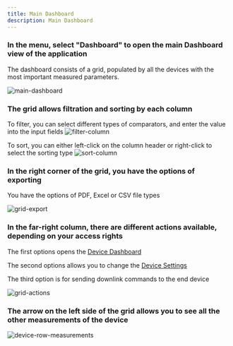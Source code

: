 ```yaml
---
title: Main Dashboard
description: Main Dashboard
---
```


### In the menu, select "Dashboard" to open the main Dashboard view of the application

The dashboard consists of a grid, populated by all the devices with the most important measured parameters.

<img src={mainDashboard.src} alt="main-dashboard" />

### The grid allows filtration and sorting by each column

To filter, you can select different types of comparators, and enter the value into the input fields
<img src={filterColumn.src} alt="filter-column" />

To sort, you can either left-click on the column header or right-click to select the sorting type
<img src={sortColumn.src} alt="sort-column" />

### In the right corner of the grid, you have the options of exporting
You have the options of PDF, Excel or CSV file types

<img src={gridExport.src} alt="grid-export" />

### In the far-right column, there are different actions available, depending on your access rights

The first options opens the [Device Dashboard](/user/dashboard/device)

The second options allows you to change the [Device Settings](/user/device-management/device-settings)

The third option is for sending downlink commands to the end device

<img src={gridActions.src} alt="grid-actions" />

### The arrow on the left side of the grid allows you to see all the other measurements of the device

<img src={deviceRowMeasurements.src} alt="device-row-measurements" />
